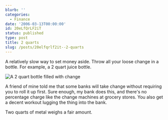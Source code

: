 ```yaml
---
blurb: ''
categories:
  - Finance
date: '2006-03-13T00:00:00'
id: 20eLfQrLF2iT
status: published
type: post
title: 2 quarts
slug: /posts/20elfqrlf2it--2-quarts
---
```


A relatively slow way to set money aside. Throw all your loose change in a bottle. For example, a 2 quart juice bottle.

<Img src="bottle_of_change_20060313_150636a" alt="A 2 quart bottle filled with change" />

A friend of mine told me that some banks will take change without requiring you to roll it up first. Sure enough, my bank does this, and there's no percentage charge like the change machines at grocery stores. You also get a decent workout lugging the thing into the bank. 

Two quarts of metal weighs a fair amount.

